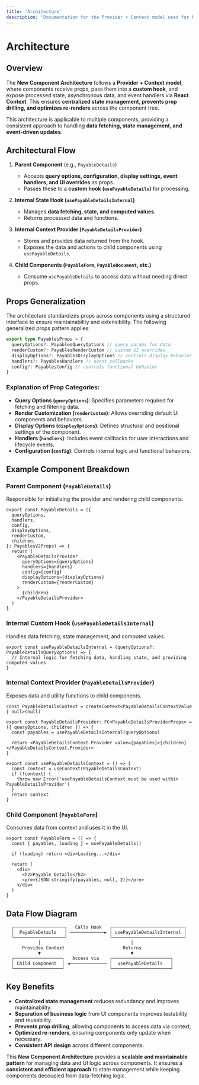 ```yaml
---
title: 'Architecture'
description: 'Documentation for the Provider + Context model used for handling state, async data, and UI logic across components.'
---
```


# Architecture

## Overview

The **New Component Architecture** follows a **Provider + Context model**, where components receive props, pass them into a **custom hook**, and expose processed state, asynchronous data, and event handlers via **React Context**. This ensures **centralized state management, prevents prop drilling, and optimizes re-renders** across the component tree.

This architecture is applicable to multiple components, providing a consistent approach to handling **data fetching, state management, and event-driven updates**.

## Architectural Flow

1. **Parent Component** (e.g., `PayableDetails`)

   - Accepts **query options, configuration, display settings, event handlers, and UI overrides** as props.
   - Passes these to a **custom hook (`usePayableDetails`)** for processing.

2. **Internal State Hook (`usePayableDetailsInternal`)**

   - Manages **data fetching, state, and computed values**.
   - Returns processed data and functions.

3. **Internal Context Provider (`PayableDetailsProvider`)**

   - Stores and provides data returned from the hook.
   - Exposes the data and actions to child components using `usePayableDetails`.

4. **Child Components (`PayableForm`, `PayableDocument`, etc.)**
   - Consume `usePayableDetails` to access data without needing direct props.

## Props Generalization

The architecture standardizes props across components using a structured interface to ensure maintainability and extensibility. The following generalized props pattern applies:

```typescript
export type PayablesProps = {
  queryOptions?: PayablesQueryOptions // query params for data
  renderCustom?: PayablesRenderCustom // custom UI overrides
  displayOptions?: PayablesDisplayOptions // controls display behavior
  handlers?: PayablesHandlers // event callbacks
  config?: PayablesConfig // controls functional behavior
}
```

### Explanation of Prop Categories:

- **Query Options (`queryOptions`)**: Specifies parameters required for fetching and filtering data.
- **Render Customization (`renderCustom`)**: Allows overriding default UI components and behaviors.
- **Display Options (`displayOptions`)**: Defines structural and positional settings of the component.
- **Handlers (`handlers`)**: Includes event callbacks for user interactions and lifecycle events.
- **Configuration (`config`)**: Controls internal logic and functional behaviors.

## Example Component Breakdown

### Parent Component (`PayableDetails`)

Responsible for initializing the provider and rendering child components.

```tsx
export const PayableDetails = ({
  queryOptions,
  handlers,
  config,
  displayOptions,
  renderCustom,
  children,
}: PayablesV2Props) => {
  return (
    <PayableDetailsProvider
      queryOptions={queryOptions}
      handlers={handlers}
      config={config}
      displayOptions={displayOptions}
      renderCustom={renderCustom}
    >
      {children}
    </PayableDetailsProvider>
  )
}
```

### Internal Custom Hook (`usePayableDetailsInternal`)

Handles data fetching, state management, and computed values.

```tsx
export const usePayableDetailsInternal = (queryOptions?: PayableDetailsQueryOptions) => {
  // Internal logic for fetching data, handling state, and providing computed values
}
```

### Internal Context Provider (`PayableDetailsProvider`)

Exposes data and utility functions to child components.

```tsx
const PayableDetailsContext = createContext<PayableDetailsContextValue | null>(null)

export const PayableDetailsProvider: FC<PayableDetailsProviderProps> = ({ queryOptions, children }) => {
  const payables = usePayableDetailsInternal(queryOptions)

  return <PayableDetailsContext.Provider value={payables}>{children}</PayableDetailsContext.Provider>
}

export const usePayableDetailsContext = () => {
  const context = useContext(PayableDetailsContext)
  if (!context) {
    throw new Error('usePayableDetailsContext must be used within PayableDetailsProvider')
  }
  return context
}
```

### Child Component (`PayableForm`)

Consumes data from context and uses it in the UI.

```tsx
export const PayableForm = () => {
  const { payables, loading } = usePayableDetails()

  if (loading) return <div>Loading...</div>

  return (
    <div>
      <h2>Payable Details</h2>
      <pre>{JSON.stringify(payables, null, 2)}</pre>
    </div>
  )
}
```

## Data Flow Diagram

```
  ┌───────────────────┐   Calls Hook   ┌───────────────────────────┐
  │  PayableDetails   │ ─────────────► │ usePayableDetailsInternal │
  └───────────────────┘                └───────────────────────────┘
            │                                  │
      Provides Context                      Returns
            ▼                                  ▼
  ┌──────────────────┐   Access via    ┌──────────────────────┐
  │ Child Component  │ ◄────────────── │  usePayableDetails   │
  └──────────────────┘                 └──────────────────────┘
```

## Key Benefits

- **Centralized state management** reduces redundancy and improves maintainability.
- **Separation of business logic** from UI components improves testability and reusability.
- **Prevents prop drilling**, allowing components to access data via context.
- **Optimized re-renders**, ensuring components only update when necessary.
- **Consistent API design** across different components.

This **New Component Architecture** provides a **scalable and maintainable pattern** for managing data and UI logic across components. It ensures a **consistent and efficient approach** to state management while keeping components decoupled from data-fetching logic.
